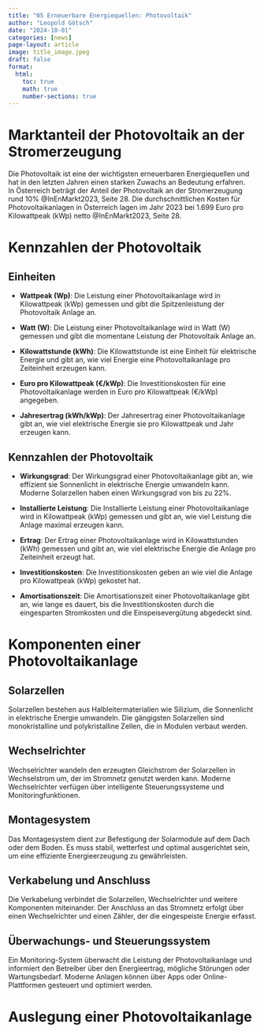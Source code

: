```yaml
---
title: "05 Erneuerbare Energiequellen: Photovoltaik"
author: "Leopold Götsch"
date: "2024-10-01"
categories: [news]
page-layout: article
image: title_image.jpeg
draft: false
format:
  html:
    toc: true
    math: true
    number-sections: true
---
```



<!-- https://pvaustria.at/technische-grundlagen/
https://pvaustria.at/daten-fakten/  -->


# Marktanteil der Photovoltaik an der Stromerzeugung  

Die Photovoltaik ist eine der wichtigsten erneuerbaren Energiequellen und hat in den letzten Jahren einen starken Zuwachs an Bedeutung erfahren.   
In Österreich beträgt der Anteil der Photovoltaik an der Stromerzeugung rund 10% @InEnMarkt2023, Seite 28. 
Die durchschnittlichen Kosten für Photovoltaikanlagen in Österreich lagen im Jahr 2023 bei 1.699 Euro pro Kilowattpeak (kWp) netto @InEnMarkt2023, Seite 28.

# Kennzahlen der Photovoltaik

## Einheiten
- **Wattpeak (Wp)**: Die Leistung einer Photovoltaikanlage wird in Kilowattpeak (kWp) gemessen und gibt die Spitzenleistung der Photovoltaik Anlage an.

- **Watt (W)**: Die Leistung einer Photovoltaikanlage wird in Watt (W) gemessen und gibt die momentane Leistung der Photovoltaik Anlage an.

- **Kilowattstunde (kWh)**: Die Kilowattstunde ist eine Einheit für elektrische Energie und gibt an, wie viel Energie eine Photovoltaikanlage pro Zeiteinheit erzeugen kann.

- **Euro pro Kilowattpeak (€/kWp)**: Die Investitionskosten für eine Photovoltaikanlage werden in Euro pro Kilowattpeak (€/kWp) angegeben.

- **Jahresertrag (kWh/kWp)**: Der Jahresertrag einer Photovoltaikanlage gibt an, wie viel elektrische Energie sie pro Kilowattpeak und Jahr erzeugen kann.


## Kennzahlen der Photovoltaik

- **Wirkungsgrad**: Der Wirkungsgrad einer Photovoltaikanlage gibt an, wie effizient sie Sonnenlicht in elektrische Energie umwandeln kann. Moderne Solarzellen haben einen Wirkungsgrad von bis zu 22%.

- **Installierte Leistung**: Die Installierte Leistung einer Photovoltaikanlage wird in Kilowattpeak (kWp) gemessen und gibt an, wie viel Leistung die Anlage maximal erzeugen kann.

- **Ertrag**: Der Ertrag einer Photovoltaikanlage wird in Kilowattstunden (kWh) gemessen und gibt an, wie viel elektrische Energie die Anlage pro Zeiteinheit erzeugt hat.

- **Investitionskosten**: Die Investitionskosten geben an wie viel die Anlage pro Kilowattpeak (kWp) gekostet hat. 

- **Amortisationszeit**: Die Amortisationszeit einer Photovoltaikanlage gibt an, wie lange es dauert, bis die Investitionskosten durch die eingesparten Stromkosten und die Einspeisevergütung abgedeckt sind.

# Komponenten einer Photovoltaikanlage  

## Solarzellen  
Solarzellen bestehen aus Halbleitermaterialien wie Silizium, die Sonnenlicht in elektrische Energie umwandeln. Die gängigsten Solarzellen sind monokristalline und polykristalline Zellen, die in Modulen verbaut werden.

## Wechselrichter  
Wechselrichter wandeln den erzeugten Gleichstrom der Solarzellen in Wechselstrom um, der im Stromnetz genutzt werden kann. Moderne Wechselrichter verfügen über intelligente Steuerungssysteme und Monitoringfunktionen.

## Montagesystem  
Das Montagesystem dient zur Befestigung der Solarmodule auf dem Dach oder dem Boden. Es muss stabil, wetterfest und optimal ausgerichtet sein, um eine effiziente Energieerzeugung zu gewährleisten.

## Verkabelung und Anschluss  
Die Verkabelung verbindet die Solarzellen, Wechselrichter und weitere Komponenten miteinander. Der Anschluss an das Stromnetz erfolgt über einen Wechselrichter und einen Zähler, der die eingespeiste Energie erfasst.

## Überwachungs- und Steuerungssystem  
Ein Monitoring-System überwacht die Leistung der Photovoltaikanlage und informiert den Betreiber über den Energieertrag, mögliche Störungen oder Wartungsbedarf. Moderne Anlagen können über Apps oder Online-Plattformen gesteuert und optimiert werden.

# Auslegung einer Photovoltaikanlage

